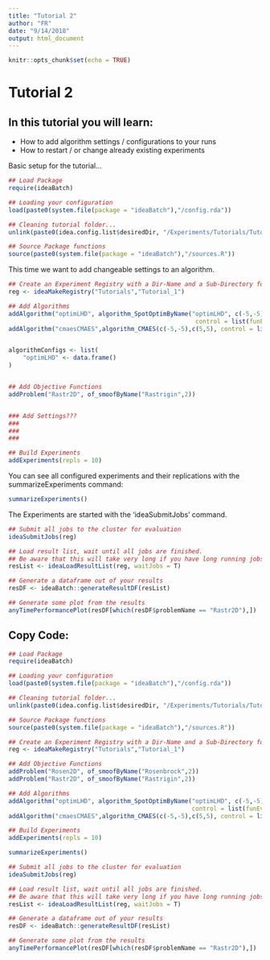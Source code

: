 ```yaml
---
title: "Tutorial 2"
author: "FR"
date: "9/14/2018"
output: html_document
---
```


```r
knitr::opts_chunk$set(echo = TRUE)
```

# Tutorial 2
## In this tutorial you will learn:
* How to add algorithm settings / configurations to your runs
* How to restart / or change already existing experiments

Basic setup for the tutorial...
```r
## Load Package
require(ideaBatch)

## Loading your configuration
load(paste0(system.file(package = "ideaBatch"),"/config.rda"))

## Cleaning tutorial folder...
unlink(paste0(idea.config.list$desiredDir, "/Experiments/Tutorials/Tutorial_2"), recursive = TRUE)

## Source Package functions
source(paste0(system.file(package = "ideaBatch"),"/sources.R"))
```

This time we want to add changeable settings to an algorithm.
```r
## Create an Experiment Registry with a Dir-Name and a Sub-Directory for each test.
reg <- ideaMakeRegistry("Tutorials","Tutorial_1") 

## Add Algorithms
addAlgorithm("optimLHD", algorithm_SpotOptimByName("optimLHD", c(-5,-5),c(5,5),
                                                    control = list(funEvals = 100)))
addAlgorithm("cmaesCMAES",algorithm_CMAES(c(-5,-5),c(5,5), control = list("maxit" = 100)))


algorithmConfigs <- list(
    "optimLHD" <- data.frame()
)


## Add Objective Functions
addProblem("Rastr2D", of_smoofByName("Rastrigin",2))


### Add Settings???
### 
### 
### 

## Build Experiments
addExperiments(repls = 10)
```

You can see all configured experiments and their replications with the summarizeExperiments command:
```r
summarizeExperiments()
```

The Experiments are started with the 'ideaSubmitJobs' command.
```r
## Submit all jobs to the cluster for evaluation
ideaSubmitJobs(reg)

## Load result list, wait until all jobs are finished.
## Be aware that this will take very long if you have long running jobs! Use with care!
resList <- ideaLoadResultList(reg, waitJobs = T)

## Generate a dataframe out of your results
resDF <- ideaBatch::generateResultDF(resList)
```

```r
## Generate some plot from the results
anyTimePerformancePlot(resDF[which(resDF$problemName == "Rastr2D"),])
```

## Copy Code:

```r
## Load Package
require(ideaBatch)

## Loading your configuration
load(paste0(system.file(package = "ideaBatch"),"/config.rda"))

## Cleaning tutorial folder...
unlink(paste0(idea.config.list$desiredDir, "/Experiments/Tutorials/Tutorial_1"), recursive = TRUE)

## Source Package functions
source(paste0(system.file(package = "ideaBatch"),"/sources.R"))

## Create an Experiment Registry with a Dir-Name and a Sub-Directory for each test.
reg <- ideaMakeRegistry("Tutorials","Tutorial_1") 

## Add Objective Functions
addProblem("Rosen2D", of_smoofByName("Rosenbrock",2))
addProblem("Rastr2D", of_smoofByName("Rastrigin",2))

## Add Algorithms
addAlgorithm("optimLHD", algorithm_SpotOptimByName("optimLHD", c(-5,-5),c(5,5),
                                                   control = list(funEvals = 100)))
addAlgorithm("cmaesCMAES",algorithm_CMAES(c(-5,-5),c(5,5), control = list("maxit" = 100)))

## Build Experiments
addExperiments(repls = 10)

summarizeExperiments()

## Submit all jobs to the cluster for evaluation
ideaSubmitJobs(reg)

## Load result list, wait until all jobs are finished.
## Be aware that this will take very long if you have long running jobs! Use with care!
resList <- ideaLoadResultList(reg, waitJobs = T)

## Generate a dataframe out of your results
resDF <- ideaBatch::generateResultDF(resList)

## Generate some plot from the results
anyTimePerformancePlot(resDF[which(resDF$problemName == "Rastr2D"),])
```
